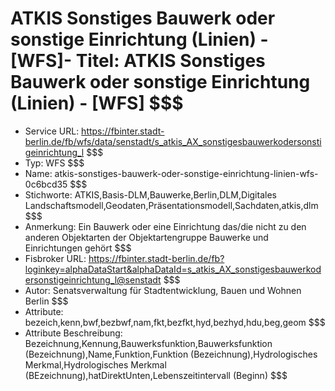 # ATKIS Sonstiges Bauwerk oder sonstige Einrichtung (Linien) - [WFS]- Titel: ATKIS Sonstiges Bauwerk oder sonstige Einrichtung (Linien) - [WFS] $$$
- Service URL: https://fbinter.stadt-berlin.de/fb/wfs/data/senstadt/s_atkis_AX_sonstigesbauwerkodersonstigeinrichtung_l $$$
- Typ: WFS $$$
- Name: atkis-sonstiges-bauwerk-oder-sonstige-einrichtung-linien-wfs-0c6bcd35 $$$
- Stichworte: ATKIS,Basis-DLM,Bauwerke,Berlin,DLM,Digitales Landschaftsmodell,Geodaten,Präsentationsmodell,Sachdaten,atkis,dlm $$$
- Anmerkung: Ein Bauwerk oder eine Einrichtung das/die nicht zu den anderen Objektarten der Objektartengruppe Bauwerke und Einrichtungen gehört $$$
- Fisbroker URL: https://fbinter.stadt-berlin.de/fb?loginkey=alphaDataStart&alphaDataId=s_atkis_AX_sonstigesbauwerkodersonstigeinrichtung_l@senstadt $$$
- Autor: Senatsverwaltung für Stadtentwicklung, Bauen und Wohnen Berlin $$$
- Attribute: bezeich,kenn,bwf,bezbwf,nam,fkt,bezfkt,hyd,bezhyd,hdu,beg,geom $$$
- Attribute Beschreibung: Bezeichnung,Kennung,Bauwerksfunktion,Bauwerksfunktion (Bezeichnung),Name,Funktion,Funktion (Bezeichnung),Hydrologisches Merkmal,Hydrologisches Merkmal (BEzeichnung),hatDirektUnten,Lebenszeitintervall (Beginn) $$$
